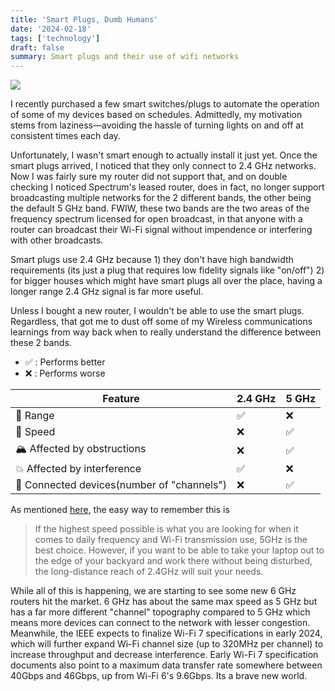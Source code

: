 ```yaml
---
title: 'Smart Plugs, Dumb Humans'
date: '2024-02-18'
tags: ['technology']
draft: false
summary: Smart plugs and their use of wifi networks
---
```


![](/static/images/smartplug.webp)

I recently purchased a few smart switches/plugs to automate the operation of some of my devices based on schedules. Admittedly, my motivation stems from laziness—avoiding the hassle of turning lights on and off at consistent times each day.

Unfortunately, I wasn't smart enough to actually install it just yet. Once the smart plugs arrived, I noticed that they only connect to 2.4 GHz networks. Now I was fairly sure my router did not support that, and on double checking I noticed Spectrum's leased router, does in fact, no longer support broadcasting multiple networks for the 2 different bands, the other being the default 5 GHz band. FWIW, these two bands are the two areas of the frequency spectrum licensed for open broadcast, in that anyone with a router can broadcast their Wi-Fi signal without impendence or interfering with other broadcasts.

Smart plugs use 2.4 GHz because 1) they don't have high bandwidth requirements (its just a plug that requires low fidelity signals like "on/off") 2) for bigger houses which might have smart plugs all over the place, having a longer range 2.4 GHz signal is far more useful.

Unless I bought a new router, I wouldn't be able to use the smart plugs. Regardless, that got me to dust off some of my Wireless communications learnings from way back when to really understand the difference between these 2 bands.

- ✅ : Performs better
- ❌ : Performs worse

| Feature                                    | 2.4 GHz | 5 GHz |
| ------------------------------------------ | ------- | ----- |
| 📶 Range                                   | ✅      | ❌    |
| 💨 Speed                                   | ❌      | ✅    |
| 🏔 Affected by obstructions                | ❌      | ✅    |
| 💥 Affected by interference                | ✅      | ❌    |
| 📱 Connected devices(number of "channels") | ❌      | ✅    |

As mentioned [here](https://networkshardware.com/2-4ghz-vs-5ghz/), the easy way to remember this is

> If the highest speed possible is what you are looking for when it comes to daily frequency and Wi-Fi transmission use, 5GHz is the best choice. However, if you want to be able to take your laptop out to the edge of your backyard and work there without being disturbed, the long-distance reach of 2.4GHz will suit your needs.

While all of this is happening, we are starting to see some new 6 GHz routers hit the market. 6 GHz has about the same max speed as 5 GHz but has a far more different "channel" topography compared to 5 GHz which means more devices can connect to the network with lesser congestion. Meanwhile, the IEEE expects to finalize Wi-Fi 7 specifications in early 2024, which will further expand Wi-Fi channel size (up to 320MHz per channel) to increase throughput and decrease interference. Early Wi-Fi 7 specification documents also point to a maximum data transfer rate somewhere between 40Gbps and 46Gbps, up from Wi-Fi 6's 9.6Gbps. Its a brave new world.
